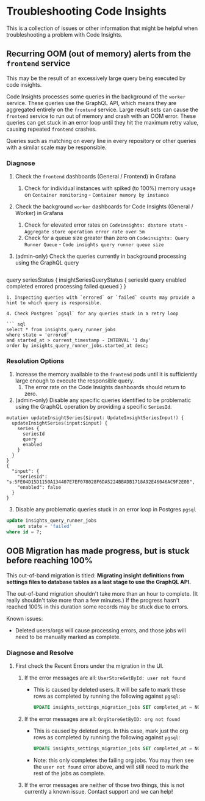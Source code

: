 # Troubleshooting Code Insights

This is a collection of issues or other information that might be helpful when troubleshooting
a problem with Code Insights.

## Recurring OOM (out of memory) alerts from the `frontend` service
This may be the result of an excessively large query being executed by code insights.

Code Insights processes some queries in the background of the `worker` service. These queries
use the GraphQL API, which means they are aggregated entirely on the `frontend` service. Large result
sets can cause the `frontend` service to run out of memory and crash with an OOM error. These queries
can get stuck in an error loop until they hit the maximum retry value, causing repeated `frontend` crashes.

Queries such as matching on every line in every repository or other queries with a similar
scale may be responsible.

### Diagnose
1. Check the `frontend` dashboards (General / Frontend) in Grafana
   1. Check for individual instances with spiked (to 100%) memory usage on `Container monitoring` - `Container memory by instance`
2. Check the background `worker` dashboards for Code Insights (General / Worker) in Grafana
   1. Check for elevated error rates on `Codeinsights: dbstore stats` - `Aggregate store operation error rate over 5m`
   2. Check for a queue size greater than zero on `Codeinsights: Query Runner Queue` - `Code insights query runner queue size`
3. (admin-only) Check the queries currently in background processing using the GraphQL query

   ``` gql 
query seriesStatus {
    insightSeriesQueryStatus {
        seriesId
        query
        enabled
        completed
        errored
        processing
        failed
        queued
    }
}
   ```
   1. Inspecting queries with `errored` or `failed` counts may provide a hint to which query is responsible.

4. Check Postgres `pgsql` for any queries stuck in a retry loop

  ``` sql
  select * from insights_query_runner_jobs
  where state = 'errored'
  and started_at > current_timestamp - INTERVAL '1 day'
  order by insights_query_runner_jobs.started_at desc;
  ```


### Resolution Options
1. Increase the memory available to the `frontend` pods until it is sufficiently large enough to execute the responsible query.
   1. The error rate on the Code Insights dashboards should return to zero.
2. (admin-only) Disable any specific queries identified to be problematic using the GraphQL operation by providing a specific `SeriesId`.

``` gql
mutation updateInsightSeries($input: UpdateInsightSeriesInput!) {
  updateInsightSeries(input:$input) {
    series {
      seriesId
      query
      enabled
    }
  }
}
{
  "input": {
    "seriesId": "s:5FE04D15D1150A134407E7EF078028F6DA5224BBADB1718A92E46046AC9F2E0B",
    "enabled": false
  }
}
```

3. Disable any problematic queries stuck in an error loop in Postgres `pgsql`

```sql
update insights_query_runner_jobs
    set state = 'failed'
where id = ?;
```

## OOB Migration has made progress, but is stuck before reaching 100%
This out-of-band migration is titled: **Migrating insight definitions from settings files to database tables as a last stage to use the GraphQL API.**

The out-of-band migration shouldn't take more than an hour to complete. (It really shouldn't take more than a few minutes.) If the progress hasn't reached 100% in this duration some records may be stuck due to errors.

Known issues:

- Deleted users/orgs will cause processing errors, and those jobs will need to be manually marked as complete.

### Diagnose and Resolve
1. First check the Recent Errors under the migration in the UI.
    1. If the error messages are all: `UserStoreGetById: user not found`
        - This is caused by deleted users. It will be safe to mark these rows as completed by running the following against `pgsql`:

            ```sql
            UPDATE insights_settings_migration_jobs SET completed_at = NOW() WHERE completed_at IS NULL;
            ```

    2. If the error messages are all: `OrgStoreGetByID: org not found`
        - This is caused by deleted orgs. In this case, mark just the org rows as completed by running the following against `pgsql`:

            ```sql
            UPDATE insights_settings_migration_jobs SET completed_at = NOW() WHERE completed_at IS NULL AND org_id IS NOT NULL;
            ```
        
        - Note: this only completes the failing org jobs. You may then see the `user not found` error above, and will still need to mark the rest of the jobs as complete.
        
    3. If the error messages are neither of those two things, this is not currently a known issue. Contact support and we can help!
